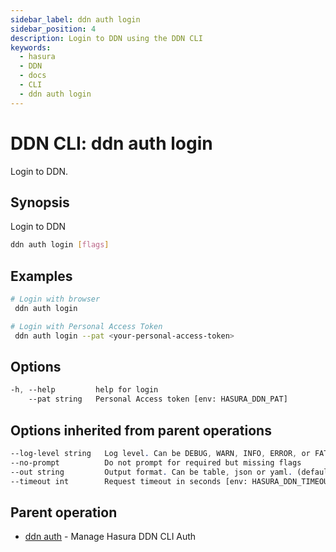 ```yaml
---
sidebar_label: ddn auth login
sidebar_position: 4
description: Login to DDN using the DDN CLI
keywords:
  - hasura
  - DDN
  - docs
  - CLI
  - ddn auth login
---
```


# DDN CLI: ddn auth login

Login to DDN.

## Synopsis

Login to DDN

```bash
ddn auth login [flags]
```

## Examples

```bash
# Login with browser
 ddn auth login

# Login with Personal Access Token
 ddn auth login --pat <your-personal-access-token>
```

## Options

```sass
-h, --help         help for login
    --pat string   Personal Access token [env: HASURA_DDN_PAT]
```

## Options inherited from parent operations

```sass
--log-level string   Log level. Can be DEBUG, WARN, INFO, ERROR, or FATAL. (default "INFO")
--no-prompt          Do not prompt for required but missing flags
--out string         Output format. Can be table, json or yaml. (default "table")
--timeout int        Request timeout in seconds [env: HASURA_DDN_TIMEOUT] (default 100)
```

## Parent operation

- [ddn auth](/cli/commands/ddn_auth) - Manage Hasura DDN CLI Auth
